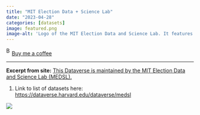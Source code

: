 ```yaml
---
title: "MIT Election Data + Science Lab"
date: "2023-04-28"
categories: [datasets]
image: featured.png
image-alt: 'Logo of the MIT Election Data and Science Lab. It features a grid of red and blue dots on the left, representing data points or ballots, followed by the text "MIT ELECTION DATA + SCIENCE LAB" in bold, uppercase blue lettering.'
---
```


<link href="https://fonts.googleapis.com/css?family=Cookie" rel="stylesheet"><a class="bmc-button" target="_blank" href="https://www.buymeacoffee.com/JoscelinRocha">![Buy me a coffee](https://cdn.buymeacoffee.com/buttons/bmc-new-btn-logo.svg){alt="Buy me a coffee" width="15" height="21"}Buy me a coffee</a>

------------------------------------------------------------------------

**Excerpt from site:** [This Dataverse is maintained by the MIT Election Data and Science Lab (MEDSL).](https://electionlab.mit.edu/)

1.  Link to list of datasets here: <https://dataverse.harvard.edu/dataverse/medsl>

![](featured.png)
